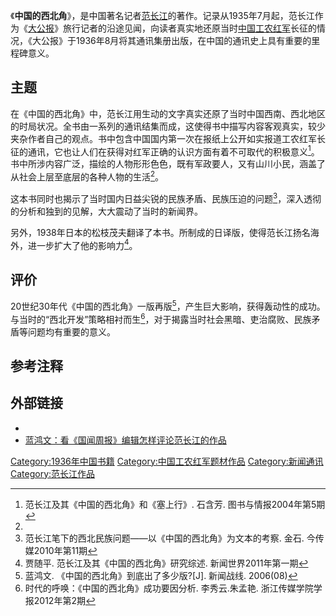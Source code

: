 《'''中国的西北角'''》，是中国著名记者[[范长江|范长江]]的著作。记录从1935年7月起，范长江作为《[[大公报|大公报]]》旅行记者的沿途见闻，向读者真实地还原当时[[中国工农红军|中国工农红军]]长征的情况，《大公报》于1936年8月将其通讯集册出版，在中国的通讯史上具有重要的里程碑意义。
==主题==
在《中国的西北角》中，范长江用生动的文字真实还原了当时中国西南、西北地区的时局状况。全书由一系列的通讯结集而成，这使得书中描写内容客观真实，较少夹杂作者自己的观点。书中包含中国国内第一次在报纸上公开如实报道工农红军长征的通讯，它也让人们在获得对红军正确的认识方面有着不可取代的积极意义<ref name="#1">范长江及其《中国的西北角》和《塞上行》. 石含芳. 图书与情报2004年第5期</ref>。书中所涉内容广泛，描绘的人物形形色色，既有军政要人，又有山川小民，涵盖了从社会上层至底层的各种人物的生活<ref name="#1"/>。

这本书同时也揭示了当时国内日益尖锐的民族矛盾、民族压迫的问题<ref>范长江笔下的西北民族问题——以《中国的西北角》为文本的考察.  金石.  今传媒2010年第11期</ref>，深入透彻的分析和独到的见解，大大震动了当时的新闻界。

另外，1938年日本的松枝茂夫翻译了本书。所制成的日译版，使得范长江扬名海外，进一步扩大了他的影响力<ref>贾随平. 范长江及其《中国的西北角》研究综述. 新闻世界2011年第一期</ref>。
==评价==
20世纪30年代《中国的西北角》一版再版<ref>蓝鸿文.  《中国的西北角》到底出了多少版?[J]. 新闻战线. 2006(08)</ref>，产生巨大影响，获得轰动性的成功。与当时的“西北开发”策略相衬而生<ref>时代的呼唤：《中国的西北角》成功要因分析. 李秀云.朱孟艳. 浙江传媒学院学报2012年第2期</ref>，对于揭露当时社会黑暗、吏治腐败、民族矛盾等问题均有重要的意义。
==参考注释==
{{reflist}}

==外部链接==
*{{豆瓣|1876807}}
*[http://media.people.com.cn/GB/40606/7731193.html 蓝鸿文：看《国闻周报》编辑怎样评论范长江的作品]{{Wayback|url=http://media.people.com.cn/GB/40606/7731193.html |date=20110520040750 }}

[[Category:1936年中国书籍|Category:1936年中国书籍]]
[[Category:中国工农红军题材作品|Category:中国工农红军题材作品]]
[[Category:新闻通讯|Category:新闻通讯]]
[[Category:范长江作品|Category:范长江作品]]